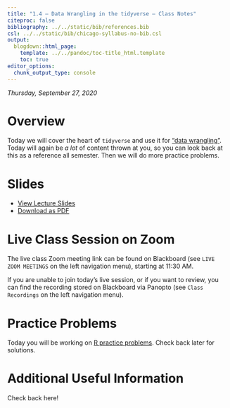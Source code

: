 ```yaml
---
title: "1.4 — Data Wrangling in the tidyverse — Class Notes"
citeproc: false
bibliography: ../../static/bib/references.bib
csl: ../../static/bib/chicago-syllabus-no-bib.csl
output:
  blogdown::html_page:
    template: ../../pandoc/toc-title_html.template
    toc: true
editor_options: 
  chunk_output_type: console
---
```


*Thursday, September 27, 2020*

# Overview

Today we will cover the heart of `tidyverse` and use it for ["data wrangling"](https://en.wikipedia.org/wiki/Data_wrangling). Today will again be *a lot* of content thrown at you, so you can look back at this as a reference all semester. Then we will do more practice problems.

# Slides

- [<i class="fas fa-chalkboard-teacher"></i> View Lecture Slides](/slides/1.4-slides.html)
- [<i class="fas fa-file-pdf"></i> Download as PDF](/slides/1.4-slides.pdf)

# Live Class Session on Zoom

The live class <i class="fas fa-video"></i> Zoom meeting link can be found on Blackboard (see `LIVE ZOOM MEETINGS` on the left navigation menu), starting at 11:30 AM.

If you are unable to join today's live session, or if you want to review, you can find the recording stored on Blackboard via Panopto (see `Class Recordings` on the left navigation menu).

# Practice Problems

Today you will be working on [R practice problems](/r/1.4-r-practice.html). Check back later for solutions. 

# Additional Useful Information

Check back here!